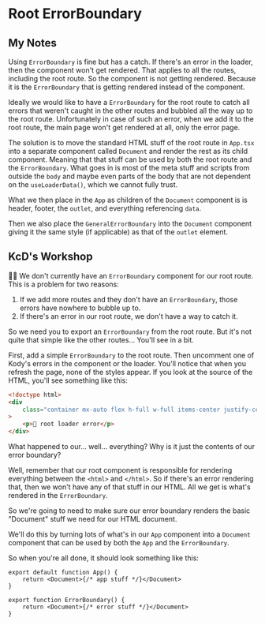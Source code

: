 # Root ErrorBoundary

## My Notes

Using `ErrorBoundary` is fine but has a catch. If there's an error in the loader,
then the component won't get rendered. That applies to all the routes,
including the root route. So the component is not getting rendered.
Because it is the `ErrorBoundary` that is getting rendered instead of the component.

Ideally we would like to have a `ErrorBoundary` for the root route to catch all errors
that weren't caught in the other routes and bubbled all the way up to the root route.
Unfortunately in case of such an error, when we add it to the root route,
the main page won't get rendered at all, only the error page.

The solution is to move the standard HTML stuff of the root route in `App.tsx`
into a separate component called `Document` and render the rest as its child component.
Meaning that that stuff can be used by both the root route and the `ErrorBoundary`.
What goes in is most of the meta stuff and scripts from outside the `body`
and maybe even parts of the body that are not dependent on the `useLoaderData()`,
which we cannot fully trust.

What we then place in the `App` as children of the `Document` component is
is header, footer, the `outlet`, and everything referencing `data`.

Then we also place the `GeneralErrorBoundary` into the `Document` component
giving it the same style (if applicable) as that of the `outlet` element.

## KcD's Workshop

<EpicVideo url="https://www.epicweb.dev/workshops/full-stack-foundations/error-handling/improving-error-handling-with-a-document-component" />

👨‍💼 We don't currently have an `ErrorBoundary` component for our root route. This
is a problem for two reasons:

1. If we add more routes and they don't have an `ErrorBoundary`, those errors have
   nowhere to bubble up to.
2. If there's an error in our root route, we don't have a way to catch it.

So we need you to export an `ErrorBoundary` from the root route. But it's not
quite that simple like the other routes... You'll see in a bit.

First, add a simple `ErrorBoundary` to the root route. Then uncomment one of
Kody's errors in the component or the loader. You'll notice that when you
refresh the page, none of the styles appear. If you look at the source of the
HTML, you'll see something like this:

```html
<!doctype html>
<div
	class="container mx-auto flex h-full w-full items-center justify-center bg-destructive p-20 text-h2 text-destructive-foreground"
>
	<p>🐨 root loader error</p>
</div>
```

What happened to our... well... everything? Why is it just the contents of our
error boundary?

Well, remember that our root component is responsible for rendering everything
between the `<html>` and `</html>`. So if there's an error rendering that, then
we won't have any of that stuff in our HTML. All we get is what's rendered in
the `ErrorBoundary`.

So we're going to need to make sure our error boundary renders the basic
"Document" stuff we need for our HTML document.

We'll do this by turning lots of what's in our `App` component into a `Document`
component that can be used by both the `App` and the `ErrorBoundary`.

So when you're all done, it should look something like this:

```tsx filename=app/root.tsx
export default function App() {
	return <Document>{/* app stuff */}</Document>
}

export function ErrorBoundary() {
	return <Document>{/* error stuff */}</Document>
}
```
